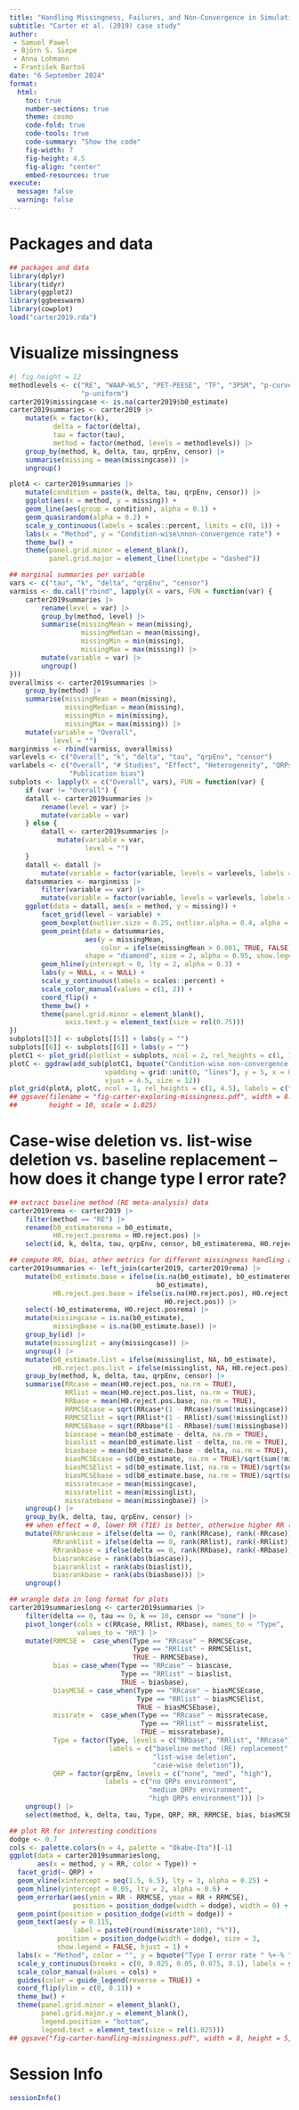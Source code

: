```yaml
---
title: "Handling Missingness, Failures, and Non-Convergence in Simulation Studies"
subtitle: "Carter et al. (2019) case study"
author: 
 - Samuel Pawel
 - Björn S. Siepe
 - Anna Lohmann
 - František Bartoš
date: "6 September 2024"
format:
  html:
    toc: true
    number-sections: true
    theme: cosmo
    code-fold: true
    code-tools: true
    code-summary: "Show the code"
    fig-width: 7
    fig-height: 4.5
    fig-align: "center"
    embed-resources: true
execute:
  message: false
  warning: false
---
```


# Packages and data

```r
## packages and data
library(dplyr)
library(tidyr)
library(ggplot2)
library(ggbeeswarm)
library(cowplot)
load("carter2019.rda")
```

# Visualize missingness

```r
#| fig.height = 12
methodlevels <- c("RE", "WAAP-WLS", "PET-PEESE", "TF", "3PSM", "p-curve",
                  "p-uniform")
carter2019$missingcase <- is.na(carter2019$b0_estimate)
carter2019summaries <- carter2019 |>
    mutate(k = factor(k),
           delta = factor(delta),
           tau = factor(tau),
           method = factor(method, levels = methodlevels)) |>
    group_by(method, k, delta, tau, qrpEnv, censor) |>
    summarise(missing = mean(missingcase)) |>
    ungroup()

plotA <- carter2019summaries |>
    mutate(condition = paste(k, delta, tau, qrpEnv, censor)) |>
    ggplot(aes(x = method, y = missing)) +
    geom_line(aes(group = condition), alpha = 0.1) +
    geom_quasirandom(alpha = 0.2) +
    scale_y_continuous(labels = scales::percent, limits = c(0, 1)) +
    labs(x = "Method", y = "Condition-wise\nnon-convergence rate") +
    theme_bw() +
    theme(panel.grid.minor = element_blank(),
          panel.grid.major = element_line(linetype = "dashed"))

## marginal summaries per variable
vars <- c("tau", "k", "delta", "qrpEnv", "censor")
varmiss <- do.call("rbind", lapply(X = vars, FUN = function(var) {
    carter2019summaries |>
        rename(level = var) |>
        group_by(method, level) |>
        summarise(missingMean = mean(missing),
                  missingMedian = mean(missing),
                  missingMin = min(missing),
                  missingMax = max(missing)) |>
        mutate(variable = var) |>
        ungroup()
}))
overallmiss <- carter2019summaries |>
    group_by(method) |>
    summarise(missingMean = mean(missing),
              missingMedian = mean(missing),
              missingMin = min(missing),
              missingMax = max(missing)) |>
    mutate(variable = "Overall",
           level = "")
marginmiss <- rbind(varmiss, overallmiss)
varlevels <- c("Overall", "k", "delta", "tau", "qrpEnv", "censor")
varlabels <- c("Overall", "# Studies", "Effect", "Heterogeneity", "QRPs",
               "Publication bias")
subplots <- lapply(X = c("Overall", vars), FUN = function(var) {
    if (var != "Overall") {
    datall <- carter2019summaries |>
        rename(level = var) |>
        mutate(variable = var)
    } else {
        datall <- carter2019summaries |>
            mutate(variable = var,
                   level = "")
    }
    datall <- datall |>
        mutate(variable = factor(variable, levels = varlevels, labels = varlabels))
    datsummaries <- marginmiss |>
        filter(variable == var) |>
        mutate(variable = factor(variable, levels = varlevels, labels = varlabels))
    ggplot(data = datall, aes(x = method, y = missing)) +
        facet_grid(level ~ variable) +
        geom_boxplot(outlier.size = 0.25, outlier.alpha = 0.4, alpha = 0.9) +
        geom_point(data = datsummaries,
                   aes(y = missingMean,
                       color = ifelse(missingMean > 0.001, TRUE, FALSE)),
                   shape = "diamond", size = 2, alpha = 0.95, show.legend = FALSE) +
        geom_hline(yintercept = 0, lty = 2, alpha = 0.3) +
        labs(y = NULL, x = NULL) +
        scale_y_continuous(labels = scales::percent) +
        scale_color_manual(values = c(1, 2)) +
        coord_flip() +
        theme_bw() +
        theme(panel.grid.minor = element_blank(),
              axis.text.y = element_text(size = rel(0.75)))
})
subplots[[5]] <- subplots[[5]] + labs(y = "")
subplots[[6]] <- subplots[[6]] + labs(y = "")
plotC1 <- plot_grid(plotlist = subplots, ncol = 2, rel_heights = c(1, 1.25, 1))
plotC <- ggdraw(add_sub(plotC1, bquote("Condition-wise non-convergence rate"),
                        vpadding = grid::unit(0, "lines"), y = 5, x = 0.5,
                        vjust = 4.5, size = 12))
plot_grid(plotA, plotC, ncol = 1, rel_heights = c(1, 4.5), labels = c("A", "B"))
## ggsave(filename = "fig-carter-exploring-missingness.pdf", width = 8.5,
##        height = 10, scale = 1.025)
```


# Case-wise deletion vs. list-wise deletion vs. baseline replacement -- how does it change type I error rate?

```r
## extract baseline method (RE meta-analysis) data
carter2019rema <- carter2019 |>
    filter(method == "RE") |>
    rename(b0_estimaterema = b0_estimate,
           H0.reject.posrema = H0.reject.pos) |>
    select(id, k, delta, tau, qrpEnv, censor, b0_estimaterema, H0.reject.posrema)

## compute RR, bias, other metrics for different missingness handling approaches
carter2019summaries <- left_join(carter2019, carter2019rema) |>
    mutate(b0_estimate.base = ifelse(is.na(b0_estimate), b0_estimaterema,
                                     b0_estimate),
           H0.reject.pos.base = ifelse(is.na(H0.reject.pos), H0.reject.posrema,
                                       H0.reject.pos)) |>
    select(-b0_estimaterema, H0.reject.posrema) |>
    mutate(missingcase = is.na(b0_estimate),
           missingbase = is.na(b0_estimate.base)) |>
    group_by(id) |>
    mutate(missinglist = any(missingcase)) |>
    ungroup() |>
    mutate(b0_estimate.list = ifelse(missinglist, NA, b0_estimate),
           H0.reject.pos.list = ifelse(missinglist, NA, H0.reject.pos)) |>
    group_by(method, k, delta, tau, qrpEnv, censor) |>
    summarise(RRcase = mean(H0.reject.pos, na.rm = TRUE),
              RRlist = mean(H0.reject.pos.list, na.rm = TRUE),
              RRbase = mean(H0.reject.pos.base, na.rm = TRUE),
              RRMCSEcase = sqrt(RRcase*(1 - RRcase)/sum(!missingcase)),
              RRMCSElist = sqrt(RRlist*(1 - RRlist)/sum(!missinglist)),
              RRMCSEbase = sqrt(RRbase*(1 - RRbase)/sum(!missingbase)),
              biascase = mean(b0_estimate - delta, na.rm = TRUE),
              biaslist = mean(b0_estimate.list - delta, na.rm = TRUE),
              biasbase = mean(b0_estimate.base - delta, na.rm = TRUE),
              biasMCSEcase = sd(b0_estimate, na.rm = TRUE)/sqrt(sum(!missingcase)),
              biasMCSElist = sd(b0_estimate.list, na.rm = TRUE)/sqrt(sum(!missinglist)),
              biasMCSEbase = sd(b0_estimate.base, na.rm = TRUE)/sqrt(sum(!missingbase)),
              missratecase = mean(missingcase),
              missratelist = mean(missinglist),
              missratebase = mean(missingbase)) |>
    ungroup() |>
    group_by(k, delta, tau, qrpEnv, censor) |>
    ## when effect = 0, lower RR (T1E) is better, otherwise higher RR (power) is better
    mutate(RRrankcase = ifelse(delta == 0, rank(RRcase), rank(-RRcase)),
           RRranklist = ifelse(delta == 0, rank(RRlist), rank(-RRlist)),
           RRrankbase = ifelse(delta == 0, rank(RRbase), rank(-RRbase)),
           biasrankcase = rank(abs(biascase)),
           biasranklist = rank(abs(biaslist)),
           biasrankbase = rank(abs(biasbase))) |>
    ungroup()

## wrangle data in long format for plots
carter2019summarieslong <- carter2019summaries |>
    filter(delta == 0, tau == 0, k == 10, censor == "none") |>
    pivot_longer(cols = c(RRcase, RRlist, RRbase), names_to = "Type",
                 values_to = "RR") |>
    mutate(RRMCSE =  case_when(Type == "RRcase" ~ RRMCSEcase,
                               Type == "RRlist" ~ RRMCSElist,
                               TRUE ~ RRMCSEbase),
           bias = case_when(Type == "RRcase" ~ biascase,
                            Type == "RRlist" ~ biaslist,
                            TRUE ~ biasbase),
           biasMCSE = case_when(Type == "RRcase" ~ biasMCSEcase,
                                Type == "RRlist" ~ biasMCSElist,
                                TRUE ~ biasMCSEbase),
           missrate =  case_when(Type == "RRcase" ~ missratecase,
                                 Type == "RRlist" ~ missratelist,
                                 TRUE ~ missratebase),
           Type = factor(Type, levels = c("RRbase", "RRlist", "RRcase"),
                         labels = c("baseline method (RE) replacement",
                                    "list-wise deletion",
                                    "case-wise deletion")),
           QRP = factor(qrpEnv, levels = c("none", "med", "high"),
                        labels = c("no QRPs environment",
                                   "medium QRPs environment",
                                   "high QRPs environment"))) |>
    ungroup() |>
    select(method, k, delta, tau, Type, QRP, RR, RRMCSE, bias, biasMCSE, missrate)

## plot RR for interesting conditions
dodge <- 0.7
cols <- palette.colors(n = 4, palette = "Okabe-Ito")[-1]
ggplot(data = carter2019summarieslong,
       aes(x = method, y = RR, color = Type)) +
  facet_grid(~ QRP) +
  geom_vline(xintercept = seq(1.5, 6.5), lty = 3, alpha = 0.25) +
  geom_hline(yintercept = 0.05, lty = 2, alpha = 0.6) +
  geom_errorbar(aes(ymin = RR - RRMCSE, ymax = RR + RRMCSE),
                position = position_dodge(width = dodge), width = 0) +
  geom_point(position = position_dodge(width = dodge)) +
  geom_text(aes(y = 0.115,
                label = paste0(round(missrate*100), "%")),
            position = position_dodge(width = dodge), size = 3,
            show.legend = FALSE, hjust = 1) +
  labs(x = "Method", color = "", y = bquote("Type I error rate " %+-% "MCSE")) +
  scale_y_continuous(breaks = c(0, 0.025, 0.05, 0.075, 0.1), labels = scales::percent) +
  scale_color_manual(values = cols) +
  guides(color = guide_legend(reverse = TRUE)) +
  coord_flip(ylim = c(0, 0.11)) +
  theme_bw() +
  theme(panel.grid.minor = element_blank(),
        panel.grid.major.y = element_blank(),
        legend.position = "bottom",
        legend.text = element_text(size = rel(1.025)))
## ggsave("fig-carter-handling-missingness.pdf", width = 8, height = 5, scale = 0.9)
```

# Session Info
```r
sessionInfo()
```

